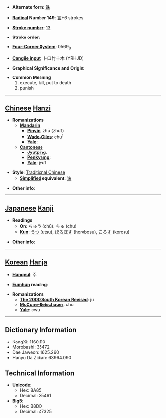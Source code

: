 * '''Alternate form''': [[诛]]

* '''[[Wiktionary:Chinese radical index| Radical]] Number 149''': [[Wiktionary:Chinese radical index 言|言]]+6 strokes

* '''[[Wiktionary:Chinese total strokes index|Stroke number]]''': [[Wiktionary:Chinese total strokes index 13|13]]

* '''Stroke order''': 

* '''[[Wiktionary:Chinese four corner index|Four-Corner System]]''': 0569<sub>0</sub>

* '''[[Wiktionary:Chinese Cangjie index|Cangjie input]]''': 卜口竹十木 (YRHJD)

* '''Graphical Significance and Origin''': 

* '''Common Meaning'''
*#execute, kill, put to death
*# punish


----

== [[Chinese]] [[Hanzi]] ==

* '''Romanizations'''
** '''[[Mandarin]]'''
*** '''[[Pinyin]]''': zhū (zhu1)
*** '''[[Wade-Giles]]''': chu<sup>1</sup>
*** '''[[Yale]]''': 
** '''[[Cantonese]]'''
*** '''[[Jyutping]]''':
*** '''[[Penkyamp]]''': 
*** '''[[Yale]]''': jyu1

* '''Style''': [[Traditional Chinese]] 
** '''[[Simplified Chinese|Simplified]] equivalent''': [[诛]]

* '''Other info''': 

----

== [[Japanese]] [[Kanji]] ==

* '''Readings'''
** '''[[On]]''': [[ちゅう]] (chū), [[ちゅ]] (chu)
** '''[[Kun]]''': [[うつ]] (utsu), [[ほろぼす]] (horobosu), [[ころす]] (korosu)

* '''Other info''':  

----

== [[Korean]] [[Hanja]] ==

* '''[[Hangeul]]''': 주

* '''[[Eumhun]] reading''': 

* '''Romanizations'''
** '''[[The 2000 South Korean Revised Romanization|The 2000 South Korean Revised]]''': ju
** '''[[McCune-Reischauer]]''': chu
** '''[[Yale]]''': cwu

----

== Dictionary Information ==

* KangXi: 1160.110
* Morobashi: 35472
* Dae Jaweon: 1625.260
* Hanyu Da Zidian: 63964.090

== Technical Information ==

* '''Unicode''':
** Hex: 8A85
** Decimal: 35461
* '''Big5''':
** Hex: B8DD
** Decimal: 47325